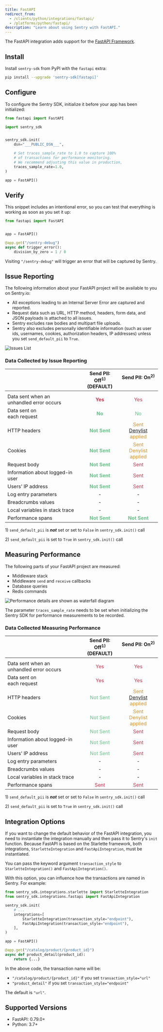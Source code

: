 ```yaml
---
title: FastAPI
redirect_from:
  - /clients/python/integrations/fastapi/
  - /platforms/python/fastapi/
description: "Learn about using Sentry with FastAPI."
---
```


The FastAPI integration adds support for the [FastAPI Framework](https://fastapi.tiangolo.com/).

## Install

Install `sentry-sdk` from PyPI with the `fastapi` extra:

```bash
pip install --upgrade 'sentry-sdk[fastapi]'
```

## Configure

To configure the Sentry SDK, initialize it before your app has been initialized:

```python
from fastapi import FastAPI

import sentry_sdk


sentry_sdk.init(
    dsn="___PUBLIC_DSN___",

    # Set traces_sample_rate to 1.0 to capture 100%
    # of transactions for performance monitoring.
    # We recommend adjusting this value in production,
    traces_sample_rate=1.0,
)

app = FastAPI()
```

## Verify

This snippet includes an intentional error, so you can test that everything is working as soon as you set it up:

```python
from fastapi import FastAPI


app = FastAPI()

@app.get("/sentry-debug")
async def trigger_error():
    division_by_zero = 1 / 0

```

Visiting `"/sentry-debug"` will trigger an error that will be captured by Sentry.

## Issue Reporting

The following information about your FastAPI project will be available to you on Sentry.io:

- All exceptions leading to an Internal Server Error are captured and reported.
- Request data such as URL, HTTP method, headers, form data, and JSON payloads is attached to all issues.
- Sentry excludes raw bodies and multipart file uploads.
- Sentry also excludes personally identifiable information (such as user ids, usernames, cookies, authorization headers, IP addresses) unless you set `send_default_pii` to `True`.

![Issues List](issues-list.png)

### Data Collected by Issue Reporting

|                                                |     Send PII: Off<sup>1)</sup> <br/>(DEFAULT)     |                                                                    Send PII: On<sup>2)</sup><br/>&nbsp;                                                                     |
| ---------------------------------------------- | :-----------------------------------------------: | :-------------------------------------------------------------------------------------------------------------------------------------------------------------------------: |
|                                                |                                                   |                                                                                                                                                                             |
| Data sent when an <br/> unhandled error occurs |   <span style="color: #C83852;">**Yes**</span>    |                                                                  <span style="color: #C83852;">Yes</span>                                                                   |
| Data sent on <br/> each request                |    <span style="color: #69C289;">**No**</span>    |                                                                   <span style="color: #69C289;">No</span>                                                                   |
| HTTP headers                                   | <span style="color: #69C289;">**Not Sent**</span> | <span style="color: #D79528;">Sent <br/> [Denylist](https://github.com/getsentry/sentry-python/blob/master/sentry_sdk/integrations/_wsgi_common.py#L19-L26) applied </span> |
| Cookies                                        | <span style="color: #69C289;">**Not Sent**</span> |                                                      <span style="color: #D79528;">Sent <br/> Denylist applied</span>                                                       |
| Request body                                   | <span style="color: #69C289;">**Not Sent**</span> |                                                                  <span style="color: #C83852;">Sent</span>                                                                  |
| Information about logged-in user               | <span style="color: #69C289;">**Not Sent**</span> |                                                                  <span style="color: #C83852;">Sent</span>                                                                  |
| Users' IP address                              | <span style="color: #69C289;">**Not Sent**</span> |                                                                  <span style="color: #C83852;">Sent</span>                                                                  |
| Log entry parameters                           |                         -                         |                                                                                      -                                                                                      |
| Breadcrumbs values                             |                         -                         |                                                                                      -                                                                                      |
| Local variables in stack trace                 |                         -                         |                                                                                      -                                                                                      |
| Performance spans                              | <span style="color: #69C289;">**Not Sent**</span> |                                                              <span style="color: #69C289;">**Not Sent**</span>                                                              |

1\) `send_default_pii` is _**not**_ set or set to `False` in `sentry_sdk.init()` call

2\) `send_default_pii` is set to `True` in `sentry_sdk.init()` call

## Measuring Performance

The following parts of your FastAPI project are measured:

- Middleware stack
- Middleware `send` and `receive` callbacks
- Database queries
- Redis commands

![Performance details are shown as waterfall diagram](performance-details.png)

<Note>

The parameter `traces_sample_rate` needs to be set when initializing the Sentry SDK for performance measurements to be recorded.

</Note>

### Data Collected Measuring Performance

|                                                |   Send PII: Off<sup>1)</sup> <br/>(DEFAULT)   |                                                                    Send PII: On<sup>2)</sup><br/>&nbsp;                                                                    |
| ---------------------------------------------- | :-------------------------------------------: | :------------------------------------------------------------------------------------------------------------------------------------------------------------------------: |
|                                                |                                               |                                                                                                                                                                            |
| Data sent when an <br/> unhandled error occurs |   <span style="color: #C83852;">Yes</span>    |                                                                  <span style="color: #C83852;">Yes</span>                                                                  |
| Data sent on <br/> each request                |   <span style="color: #C83852;">Yes</span>    |                                                                  <span style="color: #C83852;">Yes</span>                                                                  |
| HTTP headers                                   | <span style="color: #69C289;">Not Sent</span> | <span style="color: #D79528;">Sent <br/> [Denylist](https://github.com/getsentry/sentry-python/blob/master/sentry_sdk/integrations/_wsgi_common.py#L19-L26) applied</span> |
| Cookies                                        | <span style="color: #69C289;">Not Sent</span> |                                                     <span style="color: #D79528;">Sent <br/> Denylist applied </span>                                                      |
| Request body                                   | <span style="color: #69C289;">Not Sent</span> |                                                                 <span style="color: #C83852;">Sent</span>                                                                  |
| Information about logged-in user               | <span style="color: #69C289;">Not Sent</span> |                                                                 <span style="color: #C83852;">Sent</span>                                                                  |
| Users' IP address                              | <span style="color: #69C289;">Not Sent</span> |                                                                 <span style="color: #C83852;">Sent</span>                                                                  |
| Log entry parameters                           |                       -                       |                                                                                     -                                                                                      |
| Breadcrumbs values                             |                       -                       |                                                                                     -                                                                                      |
| Local variables in stack trace                 |                       -                       |                                                                                     -                                                                                      |
| Performance spans                              |   <span style="color: #C83852;">Sent</span>   |                                                                 <span style="color: #C83852;">Sent</span>                                                                  |

1\) `send_default_pii` is _**not**_ set or set to `False` in `sentry_sdk.init()` call

2\) `send_default_pii` is set to `True` in `sentry_sdk.init()` call

## Integration Options

If you want to change the default behavior of the FastAPI integration, you need to instantiate the integration manually and then pass it to Sentry's `init` function. Because FastAPI is based on the Starlette framework, both integrations, `StarletteIntegration` and `FastApiIntegration`, must be instantiated.

<ConfigKey name="transaction_style">

You can pass the keyword argument `transaction_style` to `StarletteIntegration()` and `FastApiIntegration()`.

With this option, you can influence how the transactions are named in Sentry. For example:

```python
from sentry_sdk.integrations.starlette import StarletteIntegration
from sentry_sdk.integrations.fastapi import FastApiIntegration

sentry_sdk.init(
    # ...
    integrations=[
        StarletteIntegration(transaction_style="endpoint"),
        FastApiIntegration(transaction_style="endpoint"),
    ],
)

app = FastAPI()

@app.get("/catalog/product/{product_id}")
async def product_detail(product_id):
    return {...}
```

In the above code, the transaction name will be:

- `"/catalog/product/{product_id}"` if you set `transaction_style="url"`
- `"product_detail"` if you set `transaction_style="endpoint"`

The default is `"url"`.

</ConfigKey>

## Supported Versions

- FastAPI: 0.79.0+
- Python: 3.7+
